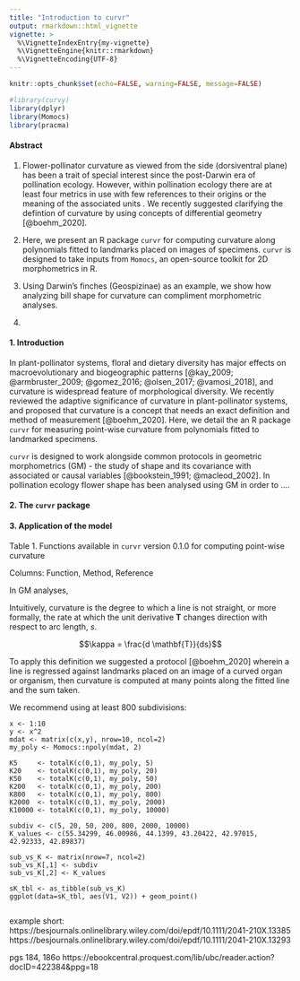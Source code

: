 ```yaml
---
title: "Introduction to curvr"
output: rmarkdown::html_vignette
vignette: >
  %\VignetteIndexEntry{my-vignette}
  %\VignetteEngine{knitr::rmarkdown}
  %\VignetteEncoding{UTF-8}
---
```



```r
knitr::opts_chunk$set(echo=FALSE, warning=FALSE, message=FALSE)

```

```r
#library(curvy)
library(dplyr)
library(Momocs)
library(pracma)
```

#### Abstract

1. Flower-pollinator curvature as viewed from the side (dorsiventral plane) has been a trait of special interest since the post-Darwin era of pollination ecology. However, within pollination ecology there are at least four metrics in use with few references to their origins or the meaning of the associated units . We recently suggested clarifying the defintion of curvature by using concepts of differential geometry [@boehm_2020]. 


2. Here, we present an R package ```curvr``` for computing curvature along polynomials fitted to landmarks placed on images of specimens. ```curvr``` is designed to take inputs from ```Momocs```, an open-source toolkit for 2D morphometrics in R. 

3. Using Darwin's finches (Geospizinae) as an example, we show how analyzing bill shape for curvature can compliment morphometric analyses. 

4. 

\newpage

#### 1. Introduction

In plant-pollinator systems, floral and dietary diversity has major effects on macroevolutionary and biogeographic patterns [@kay_2009; @armbruster_2009; @gomez_2016; @olsen_2017; @vamosi_2018], and curvature is widespread feature of morphological diversity. We recently reviewed the adaptive significance of curvature in plant-pollinator systems, and proposed that curvature is a concept that needs an exact definition and method of measurement [@boehm_2020]. Here, we detail the an R package ```curvr``` for measuring point-wise curvature from polynomials fitted to landmarked specimens. 

```curvr``` is designed to work alongside common protocols in geometric morphometrics (GM) - the study of shape and its covariance with associated or causal variables [@bookstein_1991; @macleod_2002]. In pollination ecology flower shape has been analysed using GM in order to ....

#### 2. The ```curvr``` package


#### 3. Application of the model

Table 1. Functions available in ```curvr``` version 0.1.0 for computing point-wise curvature

Columns: Function, Method, Reference



In GM analyses, 




Intuitively, curvature is the degree to which a line is not straight, or more formally, the rate at which the unit derivative $\mathbf{T}$ changes direction with respect to arc length, $s$. 

$$\kappa = \frac{d \mathbf{T}}{ds}$$ 

To apply this definition we suggested a protocol [@boehm_2020] wherein a line is regressed against landmarks placed on an image of a curved organ or organism, then curvature is computed at many points along the fitted line and the sum taken.

We recommend using at least 800 subdivisions:

```
x <- 1:10
y <- x^2
mdat <- matrix(c(x,y), nrow=10, ncol=2)
my_poly <- Momocs::npoly(mdat, 2)
  
K5     <- totalK(c(0,1), my_poly, 5)
K20    <- totalK(c(0,1), my_poly, 20)
K50    <- totalK(c(0,1), my_poly, 50)
K200   <- totalK(c(0,1), my_poly, 200)
K800   <- totalK(c(0,1), my_poly, 800)
K2000  <- totalK(c(0,1), my_poly, 2000)
K10000 <- totalK(c(0,1), my_poly, 10000)

subdiv <- c(5, 20, 50, 200, 800, 2000, 10000)
K_values <- c(55.34299, 46.00986, 44.1399, 43.20422, 42.97015, 42.92333, 42.89837)

sub_vs_K <- matrix(nrow=7, ncol=2)
sub_vs_K[,1] <- subdiv
sub_vs_K[,2] <- K_values

sK_tbl <- as_tibble(sub_vs_K)
ggplot(data=sK_tbl, aes(V1, V2)) + geom_point()


```
example
short: https://besjournals.onlinelibrary.wiley.com/doi/epdf/10.1111/2041-210X.13385 
https://besjournals.onlinelibrary.wiley.com/doi/epdf/10.1111/2041-210X.13293

pgs 184, 186o
https://ebookcentral.proquest.com/lib/ubc/reader.action?docID=422384&ppg=18


